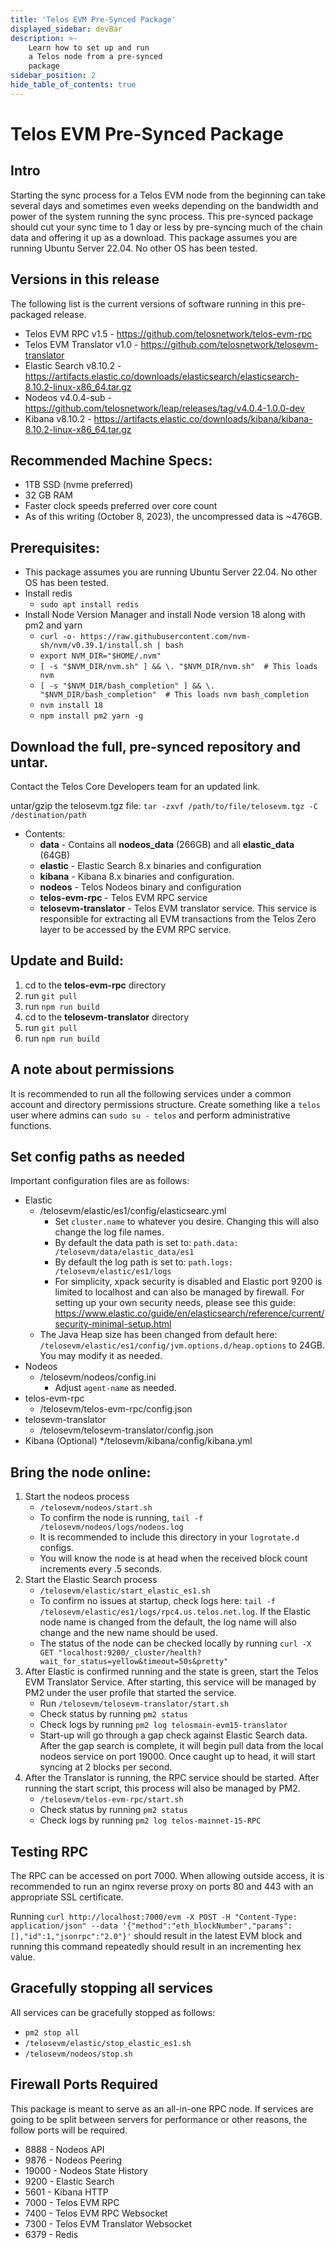 ```yaml
---
title: 'Telos EVM Pre-Synced Package'
displayed_sidebar: devBar
description: >-
    Learn how to set up and run
    a Telos node from a pre-synced
    package
sidebar_position: 2
hide_table_of_contents: true
---
```


# Telos EVM Pre-Synced Package

## Intro
Starting the sync process for a Telos EVM node from the beginning can take several days and sometimes even weeks depending on the bandwidth and power of the system running the sync process. This pre-synced package should cut your sync time to 1 day or less by pre-syncing much of the chain data and offering it up as a download. This package assumes you are running Ubuntu Server 22.04. No other OS has been tested. 

## Versions in this release
The following list is the current versions of software running in this pre-packaged release.
* Telos EVM RPC v1.5 - https://github.com/telosnetwork/telos-evm-rpc
* Telos EVM Translator v1.0 - https://github.com/telosnetwork/telosevm-translator
* Elastic Search v8.10.2 - https://artifacts.elastic.co/downloads/elasticsearch/elasticsearch-8.10.2-linux-x86_64.tar.gz
* Nodeos v4.0.4-sub - https://github.com/telosnetwork/leap/releases/tag/v4.0.4-1.0.0-dev
* Kibana v8.10.2 - https://artifacts.elastic.co/downloads/kibana/kibana-8.10.2-linux-x86_64.tar.gz

## Recommended Machine Specs:
* 1TB SSD (nvme preferred)
* 32 GB RAM
* Faster clock speeds preferred over core count
* As of this writing (October 8, 2023), the uncompressed data is ~476GB.

## Prerequisites: 
* This package assumes you are running Ubuntu Server 22.04. No other OS has been tested.
* Install redis
  * `sudo apt install redis`
* Install Node Version Manager and install Node version 18 along with pm2 and yarn
  * `curl -o- https://raw.githubusercontent.com/nvm-sh/nvm/v0.39.1/install.sh | bash`
  * `export NVM_DIR="$HOME/.nvm"`
  * `[ -s "$NVM_DIR/nvm.sh" ] && \. "$NVM_DIR/nvm.sh"  # This loads nvm`
  * `[ -s "$NVM_DIR/bash_completion" ] && \. "$NVM_DIR/bash_completion"  # This loads nvm bash_completion`
  * `nvm install 18`
  * `npm install pm2 yarn -g`

## Download the full, pre-synced repository and untar. 
Contact the Telos Core Developers team for an updated link.

untar/gzip the telosevm.tgz file: `tar -zxvf /path/to/file/telosevm.tgz -C /destination/path`

* Contents:
  * **data** - Contains all **nodeos_data** (266GB) and all **elastic_data** (64GB)
  * **elastic** - Elastic Search 8.x binaries and configuration
  * **kibana** - Kibana 8.x binaries and configuration.
  * **nodeos** - Telos Nodeos binary and configuration
  * **telos-evm-rpc** - Telos EVM RPC service
  * **telosevm-translator** - Telos EVM translator service. This service is responsible for extracting all EVM transactions from the Telos Zero layer to be accessed by the EVM RPC service.

## Update and Build:

1. cd to the **telos-evm-rpc** directory
1. run `git pull`
1. run `npm run build`
1. cd to the **telosevm-translator** directory
1. run `git pull`
1. run `npm run build`

## A note about permissions
It is recommended to run all the following services under a common account and directory permissions structure. Create something like a `telos` user where admins can `sudo su - telos` and perform administrative functions.

## Set config paths as needed
Important configuration files are as follows:

* Elastic
  * /telosevm/elastic/es1/config/elasticsearc.yml
    * Set `cluster.name` to whatever you desire. Changing this will also change the log file names.
    * By default the data path is set to: `path.data: /telosevm/data/elastic_data/es1`
    * By default the log path is set to: `path.logs: /telosevm/elastic/es1/logs`
    * For simplicity, xpack security is disabled and Elastic port 9200 is limited to localhost and can also be managed by firewall. For setting up your own security needs, please see this guide: https://www.elastic.co/guide/en/elasticsearch/reference/current/security-minimal-setup.html
  * The Java Heap size has been changed from default here: `/telosevm/elastic/es1/config/jvm.options.d/heap.options` to 24GB. You may modify it as needed.
* Nodeos
  * /telosevm/nodeos/config.ini
    * Adjust `agent-name` as needed.
* telos-evm-rpc
  * /telosevm/telos-evm-rpc/config.json
* telosevm-translator
    * /telosevm/telosevm-translator/config.json
* Kibana (Optional)
  */telosevm/kibana/config/kibana.yml

## Bring the node online:
1. Start the nodeos process
   * `/telosevm/nodeos/start.sh`
   * To confirm the node is running, `tail -f /telosevm/nodeos/logs/nodeos.log`
   * It is recommended to include this directory in your `logrotate.d` configs.
   * You will know the node is at head when the received block count increments every .5 seconds.
1. Start the Elastic Search process
   * `/telosevm/elastic/start_elastic_es1.sh`
   * To confirm no issues at startup, check logs here: `tail -f /telosevm/elastic/es1/logs/rpc4.us.telos.net.log`. If the Elastic node name is changed from the default, the log name will also change and the new name should be used.
   * The status of the node can be checked locally by running `curl -X GET "localhost:9200/_cluster/health?wait_for_status=yellow&timeout=50s&pretty"`
1. After Elastic is confirmed running and the state is green, start the Telos EVM Translator Service. After starting, this service will be managed by PM2 under the user profile that started the service.
   * Run `/telosevm/telosevm-translator/start.sh`
   * Check status by running `pm2 status`
   * Check logs by running `pm2 log telosmain-evm15-translator`
   * Start-up will go through a gap check against Elastic Search data. After the gap search is complete, it will begin pull data from the local nodeos service on port 19000. Once caught up to head, it will start syncing at 2 blocks per second.
2. After the Translator is running, the RPC service should be started. After running the start script, this process will also be managed by PM2.
   * `/telosevm/telos-evm-rpc/start.sh`
   * Check status by running `pm2 status`
   * Check logs by running `pm2 log telos-mainnet-15-RPC`

## Testing RPC
The RPC can be accessed on port 7000. When allowing outside access, it is recommended to run an nginx reverse proxy on ports 80 and 443 with an appropriate SSL certificate.

Running `curl http://localhost:7000/evm -X POST -H "Content-Type: application/json" --data '{"method":"eth_blockNumber","params":[],"id":1,"jsonrpc":"2.0"}'` should result in the latest EVM block and running this command repeatedly should result in an incrementing hex value.

## Gracefully stopping all services
All services can be gracefully stopped as follows:
* `pm2 stop all`
* `/telosevm/elastic/stop_elastic_es1.sh`
* `/telosevm/nodeos/stop.sh`

## Firewall Ports Required
This package is meant to serve as an all-in-one RPC node. If services are going to be split between servers for performance or other reasons, the follow ports will be required. 
* 8888 - Nodeos API
* 9876 - Nodeos Peering
* 19000 - Nodeos State History
* 9200 - Elastic Search
* 5601 - Kibana HTTP
* 7000 - Telos EVM RPC
* 7400 - Telos EVM RPC Websocket
* 7300 - Telos EVM Translator Websocket
* 6379 - Redis



